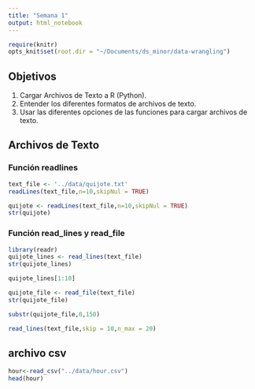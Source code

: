 ```yaml
---
title: "Semana 1"
output: html_notebook
---
```


```r
require(knitr)
opts_knit$set(root.dir = "~/Documents/ds_minor/data-wrangling")
```



## Objetivos

1. Cargar Archivos de Texto a R (Python).
2. Entender los diferentes formatos de archivos de texto.
3. Usar las diferentes opciones de las funciones para cargar archivos de texto.

## Archivos de Texto

### Función readlines

```r
text_file <- '../data/quijote.txt'
readLines(text_file,n=10,skipNul = TRUE)
```


```r
quijote <- readLines(text_file,n=10,skipNul = TRUE)
str(quijote)
```




### Función read_lines y read_file
```r
library(readr)
quijote_lines <- read_lines(text_file)
str(quijote_lines)
```

```r
quijote_lines[1:10]
```


```r
quijote_file <- read_file(text_file) 
str(quijote_file)
```

```r
substr(quijote_file,0,150)
```


```r
read_lines(text_file,skip = 10,n_max = 20)
```

## archivo csv 


```r
hour<-read_csv("../data/hour.csv")
head(hour)
```





